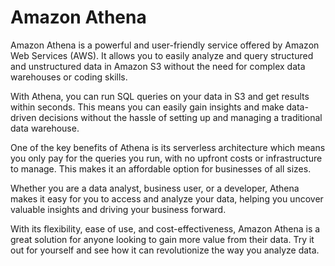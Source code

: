 

# Amazon Athena

Amazon Athena is a powerful and user-friendly service offered by Amazon Web Services (AWS). It allows you to easily analyze and query structured and unstructured data in Amazon S3 without the need for complex data warehouses or coding skills.

With Athena, you can run SQL queries on your data in S3 and get results within seconds. This means you can easily gain insights and make data-driven decisions without the hassle of setting up and managing a traditional data warehouse. 

One of the key benefits of Athena is its serverless architecture which means you only pay for the queries you run, with no upfront costs or infrastructure to manage. This makes it an affordable option for businesses of all sizes.

Whether you are a data analyst, business user, or a developer, Athena makes it easy for you to access and analyze your data, helping you uncover valuable insights and driving your business forward.

With its flexibility, ease of use, and cost-effectiveness, Amazon Athena is a great solution for anyone looking to gain more value from their data. Try it out for yourself and see how it can revolutionize the way you analyze data.